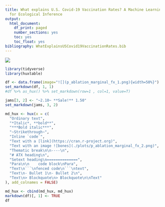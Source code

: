 ```yaml
---
title: What explains U.S. Covid-19 Vaccination Rates? A Machine Learning Workflow
  for Ecological Inference
output:
  html_document:
    df_print: paged
    number_sections: yes
    toc: yes
    toc_float: yes
bibliography: WhatExplainsUSCovid19VaccinationRates.bib
---
```


![](p_ablation_marginal_fx_1.png)

```r
library(tidyverse)
library(huxtable)

df <- data.frame(image="![](p_ablation_marginal_fx_1.png){width=50%}") %>% as_hux() 
set_markdown(df, 1, 1)
#df %>% as_hux() %>% set_markdown(row=1 , col=1, value=T)

```


```r
jams[3, 2] <- "~2.10~ **Sale!** 1.50"
set_markdown(jams, 3, 2)
```

```r
md_hux <- hux(x = c(
  "Ordinary text",
  "*Italic*, **bold**",
  "***Bold italic***",
  "~Strikethrough~",
  "Inline `code`",
  "Text with a [link](https://cran.r-project.org)",
  "Text with an image ![bones](./plots/p_ablation_marginal_fx_2.png)",
  "Thematic break\n\n----\n",
  "# ATX heading\n",
  "Setext heading\n==============",
  "Para\n\n    code block\nPara",
  "Text\n```\nfenced code\n```\ntext",
  "Text\n- Bullet 1\n- Bullet 2\n",
  "Text\n> Blockquote\n> Blockquote\n\nText"
), add_colnames = FALSE)

md_hux <- cbind(md_hux, md_hux)
markdown(df)[, 1] <- TRUE
df
```



